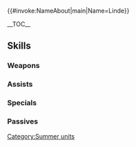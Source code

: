 {{#invoke:NameAbout|main|Name=Linde}}{{HeroPage Tabs|{{PAGENAME}}}}
{{Hero Infobox
|Name=Linde
|Title=Summer Rays
|GrowthModifier= None
|WeaponType=Colorless Dagger
|Origin=Fire Emblem: Mystery of the Emblem
|Gender=Female
|MoveType=Cavalry
|actorEN=Julie Ann Taylor
|actorJP=瀬戸麻沙美
|artist=切符
|releaseDate=7/10/2018
|TagID=水着リンダ
|InternalID=268
|Properties=special,tiara,specRate_202202
|cv1=1
|cv2=300200
|description=Daughter of Pontifex Miloah from Archanea. She's a bit flustered, since she's not wearing her usual robe. Appears in Fire Emblem: Mystery of the Emblem.
}}

__TOC__

{{Stats Page|Hero={{BASEPAGENAME}}
|Lv1HP=16|Lv1ATK=8|Lv1SPD=9|Lv1DEF=3|Lv1RES=7
|GRHP=40|GRATK=60|GRSPD=60|GRDEF=30|GRRES=45
}}

== Skills ==

===Weapons===
{{Weapons Table
|weapon1=Iron Dagger
|weapon1Default=1
|weapon1Unlock=1
|weapon2=Steel Dagger
|weapon2Default=3
|weapon2Unlock=2
|weapon3=Starfish
|weapon3Default=4
|weapon3Unlock=3
|weapon4=Starfish+
|weapon4Default=5
|weapon4Unlock=5
}}

===Assists===
{{Assists Table
|assist1=Ardent Sacrifice
|assist1Default=4
|assist1Unlock=3
}}

===Specials===
{{Specials Table
}}

===Passives===
{{Passives Table
|passiveA1=Brazen Atk/Res 1
|passiveA2=Brazen Atk/Res 2
|passiveA3=Brazen Atk/Res 3
|passiveA1Unlock=3
|passiveA2Unlock=4
|passiveA3Unlock=5
|passiveB1=Cancel Affinity 1
|passiveB2=Cancel Affinity 2
|passiveB3=Cancel Affinity 3
|passiveB1Unlock=1
|passiveB2Unlock=2
|passiveB3Unlock=4
}}

{{Heroes Navbox}}
[[Category:Summer units]]